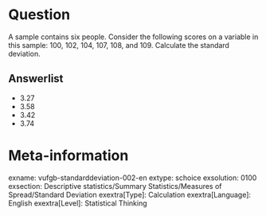 Question
========
A sample contains six people. Consider the following scores on a variable in this sample: 100, 102, 104, 107, 108, and 109. Calculate the standard deviation.

Answerlist
----------
* 3.27
* 3.58
* 3.42
* 3.74

Meta-information
================
exname: vufgb-standarddeviation-002-en
extype: schoice
exsolution: 0100
exsection: Descriptive statistics/Summary Statistics/Measures of Spread/Standard Deviation
exextra[Type]: Calculation
exextra[Language]: English
exextra[Level]: Statistical Thinking
